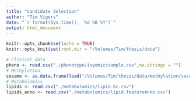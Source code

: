 ```yaml
---
title: "Candidate Selection"
author: "Tim Vigers"
date: "`r format(Sys.time(), '%d %B %Y')`"
output: html_document
---
```


```r
knitr::opts_chunk$set(echo = TRUE)
knitr::opts_knit$set(root.dir = "/Volumes/Tim/thesis/data")
```

```r
# Clinical data
pheno <- read.csv("./phenotype/ivyomicssample.csv",na.strings = "")
# Methylation
sesame <- as.data.frame(load("/Volumes/Tim/thesis/data/methylation/sesame450K.batchAdj.Mmatrix.Rdata"))
# Metabolomics
lipids <- read.csv("./metabolomics/lipid.bc.csv")
lipids_anno <- read.csv("./metabolomics/lipid.featureAnno.csv")
```